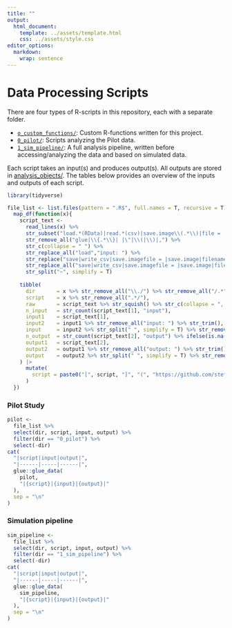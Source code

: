 ```yaml
---
title: ""
output: 
  html_document:
    template: ../assets/template.html
    css: ../assets/style.css
editor_options: 
  markdown: 
    wrap: sentence
---
```


# Data Processing Scripts

There are four types of R-scripts in this repository, each with a separate folder.

-   [`o_custom_functions/`](https://github.com/stefanvermeent/liss_wm_profiles_2023/tree/main/scripts/custom_functions): Custom R-functions written for this project.
-   [`0_pilot/`](https://github.com/stefanvermeent/liss_wm_profiles_2023/tree/main/scripts/0_pilot): Scripts analyzing the Pilot data.
-   [`1_sim_pipeline/`](https://github.com/stefanvermeent/liss_wm_profiles_2023/tree/main/scripts/1_sim_pipeline): A full analysis pipeline, written before accessing/analyzing the data and based on simulated data.

Each script takes an input(s) and produces output(s).
All outputs are stored in [analysis_objects/](https://github.com/stefanvermeent/liss_wm_profiles_2023/tree/main/analysis_objects).
The tables below provides an overview of the inputs and outputs of each script.

```r
library(tidyverse)
```


```r

file_list <- list.files(pattern = ".R$", full.names = T, recursive = T) %>% 
  map_df(function(x){
    script_text <- 
      read_lines(x) %>% 
      str_subset("load.*(RData)|read.*(csv)|save.image\\(.*\\)|file = .*RData|filename = .*pdf|write_csv.*csv") %>% 
      str_remove_all("glue|\\{.*\\}| |\"|\\(|\\)|,") %>% 
      str_c(collapse = " ") %>% 
      str_replace_all("load","input: ") %>% 
      str_replace("save|write_csv|save.imagefile = |save.image|filename = |file = ","~output: ") %>% 
      str_replace_all("save|write_csv|save.imagefile = |save.image|filename = |file = ","output: ") %>% 
      str_split("~", simplify = T)
    
    tibble(
      dir       = x %>% str_remove_all("\\./") %>% str_remove_all("/.*") %>% str_remove("^\\d-"),
      script    = x %>% str_remove_all(".*/"),
      raw       = script_text %>% str_squish() %>% str_c(collapse = ", "),
      n_input   = str_count(script_text[1], "input"),
      input1    = script_text[1],
      input2    = input1 %>% str_remove_all("input: ") %>% str_trim(),
      input     = input2 %>% str_split(" ", simplify = T) %>% str_remove_all(".*/") %>% str_c(collapse = "<br> ") %>% ifelse(. == "<br> ","",.),
      n_output  = str_count(script_text[2], "output") %>% ifelse(is.na(.), 0, .),
      output1   = script_text[2],
      output2   = output1 %>% str_remove_all("output: ") %>% str_trim(),
      output    = output2 %>% str_split(" ", simplify = T) %>% str_remove_all(".*/") %>% str_c(collapse = "<br> ") %>%  ifelse(. == "<br> NA","",.)
    ) |> 
      mutate(
        script = paste0("[", script, "]", "(", "https://github.com/stefanvermeent/liss_wm_profiles_2023/tree/main", "/scripts/", dir, "/", script, ")")
      )
  }) 

```


### Pilot Study

```r
pilot <- 
  file_list %>% 
  select(dir, script, input, output) %>% 
  filter(dir == "0_pilot") %>% 
  select(-dir) 
cat(
  "|script|input|output|",
  "|------|-----|------|",
  glue::glue_data(
    pilot,
    "|{script}|{input}|{output}|"
  ),
  sep = "\n"
)
```

### Simulation pipeline

```r
sim_pipeline <- 
  file_list %>% 
  select(dir, script, input, output) %>% 
  filter(dir == "1_sim_pipeline") %>% 
  select(-dir) 
cat(
  "|script|input|output|",
  "|------|-----|------|",
  glue::glue_data(
    sim_pipeline,
    "|{script}|{input}|{output}|"
  ),
  sep = "\n"
)
```



